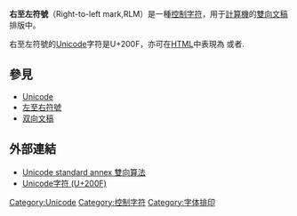 '''右至左符號'''（Right-to-left mark,RLM）是一種[[控制字符|控制字符]]，用于[[計算機|計算機]]的[[雙向文稿|雙向文稿]]排版中。

右至左符號的[[Unicode|Unicode]]字符是U+200F，亦可在[[HTML|HTML]]中表現為<tt>&rlm;</tt> <tt>&#x200F;</tt>或者<tt>&#8207;</tt>.

==參見==
* [[Unicode|Unicode]]
* [[左至右符號|左至右符號]]
* [[双向文稿|双向文稿]]

==外部連結==
* [http://unicode.org/reports/tr9/ Unicode standard annex 雙向算法]{{Wayback|url=http://unicode.org/reports/tr9/ |date=20090125032636 }}
* [http://www.fileformat.info/info/unicode/char/200f/index.htm Unicode字符 (U+200F)]{{Wayback|url=http://www.fileformat.info/info/unicode/char/200f/index.htm |date=20081224060702 }}

[[Category:Unicode|Category:Unicode]]
[[Category:控制字符|Category:控制字符]]
[[Category:字体排印|Category:字体排印]]